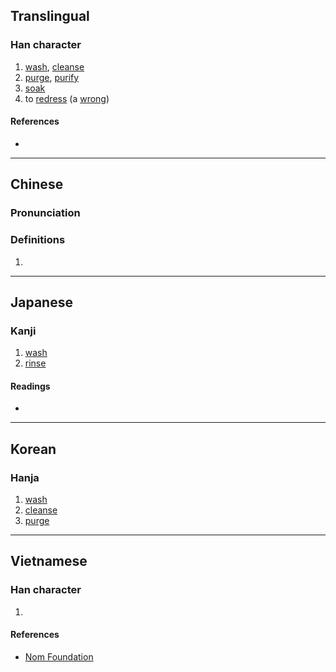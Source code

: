 {{character info/new}}
==Translingual==

===Han character===
{{Han char|rn=85|rad=水|as=09|sn=12|four=38121|canj=ETBN|ids=⿰氵前}}

# [[wash]], [[cleanse]]
# [[purge]], [[purify]]
# [[soak]]
# to [[redress]] (a [[wrong]])

====References====
* {{Han ref|kx=0637.010|dkj=17833|dj=1044.030|hdz=31686.040|uh=6E54|ud=28244|bh=B4E6|bd=46310}}

----

==Chinese==
{{zh-forms}}

===Pronunciation===
{{zh-pron
|m=jiān
|c=zin1
|mc=y
|oc=y
|ma=
|cat=v
}}

===Definitions===
{{zh-hanzi}}

# {{rfdef|lang=zh}}

----

==Japanese==

===Kanji===
{{ja-kanji|grade=|rs=水09}}

# [[wash]]
# [[rinse]]

====Readings====
* {{ja-readings|on=[[せん]] (sen), [[さん]] (san)|kun=[[あらう]] (arau)}}

----

==Korean==

===Hanja===
{{ko-hanja|hangeul=전|eumhun=|rv=jeon|mr=chŏn|y=cen}}

# [[wash]]
# [[cleanse]]
# [[purge]]

----

==Vietnamese==

===Han character===
{{vi-readings|rs=水09| hanviet = tiễn}}

# {{defn|lang=vi|sort=水09}}

====References====
*[http://nomfoundation.org/common/nom_details.php?codepoint=6e54 Nom Foundation]